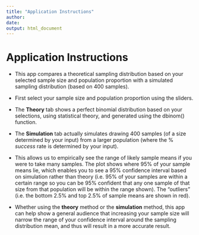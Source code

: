 ```yaml
---
title: "Application Instructions"
author: 
date: 
output: html_document
---
```


# Application Instructions


* This app compares a theoretical sampling distribution based on your selected sample size and population proportion with a simulated sampling distribution (based on 400 samples).

* First select your sample size and population proportion using the sliders.

* The **Theory** tab shows a perfect binomial distribution based on your selections, using statistical theory, and generated using the dbinom() function. 

* The **Simulation** tab actually simulates drawing 400 samples (of a size determined by your input) from a larger population (where the % *success* rate is determined by your input). 

* This allows us to empirically see the range of likely sample means if you were to take many samples. The plot shows where 95% of your sample means lie, which enables you to see a 95% confidence interval based on simulation rather than theory (i.e. 95% of your samples are within a certain range so you can be 95% confident that any one sample of that size from that population will be within the range shown). The "outliers" (i.e. the bottom 2.5% and top 2.5% of sample means are shown in red). 

* Whether using the **theory** method or the **simulation** method, this app can help show a general audience that increasing your sample size will narrow the range of your confidence interval around the sampling distribution mean, and thus will result in a more accurate result. 
